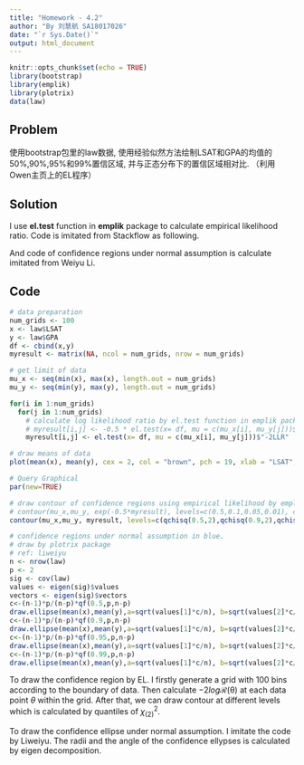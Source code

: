 ```yaml
---
title: "Homework - 4.2"
author: "By 刘慧航 SA18017026"
date: "`r Sys.Date()`"
output: html_document
---
```


```r
knitr::opts_chunk$set(echo = TRUE)
library(bootstrap)
library(emplik)
library(plotrix)
data(law)
```

## Problem

使用bootstrap包里的law数据, 使用经验似然方法绘制LSAT和GPA的均值的50%,90%,95%和99%置信区域, 并与正态分布下的置信区域相对比. （利用Owen主页上的EL程序）

## Solution

I use **el.test** function in  **emplik** package to calculate empirical likelihood ratio. Code is imitated from Stackflow as following.

And code of confidence regions under normal assumption is calculate imitated from Weiyu Li.

## Code 

```r
# data preparation
num_grids <- 100
x <- law$LSAT
y <- law$GPA
df <- cbind(x,y)
myresult <- matrix(NA, ncol = num_grids, nrow = num_grids)

# get limit of data
mu_x <- seq(min(x), max(x), length.out = num_grids)
mu_y <- seq(min(y), max(y), length.out = num_grids)

for(i in 1:num_grids)
  for(j in 1:num_grids) 
    # calculate log likelihood ratio by el.test function in emplik package
    # myresult[i,j] <- -0.5 * el.test(x= df, mu = c(mu_x[i], mu_y[j]))$"-2LLR"
    myresult[i,j] <- el.test(x= df, mu = c(mu_x[i], mu_y[j]))$"-2LLR"

# draw means of data
plot(mean(x), mean(y), cex = 2, col = "brown", pch = 19, xlab = "LSAT", ylab = "GPA", main = "Empirical Likelihood Contours", xlim=c(560,640), ylim=c(2.8,3.4))

# Query Graphical
par(new=TRUE)   

# draw contour of confidence regions using empirical likelihood by emplik package, in red
# contour(mu_x,mu_y, exp(-0.5*myresult), levels=c(0.5,0.1,0.05,0.01), col="black", add=TRUE)
contour(mu_x,mu_y, myresult, levels=c(qchisq(0.5,2),qchisq(0.9,2),qchisq(0.95,2),qchisq(0.99,2)), col="red", add=TRUE)

# confidence regions under normal assumption in blue.
# draw by plotrix package
# ref: liweiyu
n <- nrow(law)
p <- 2
sig <- cov(law)
values <- eigen(sig)$values
vectors <- eigen(sig)$vectors
c<-(n-1)*p/(n-p)*qf(0.5,p,n-p)
draw.ellipse(mean(x),mean(y),a=sqrt(values[1]*c/n), b=sqrt(values[2]*c/n),angle=atan(vectors[2]/vectors[1]),deg=FALSE,border='blue')
c<-(n-1)*p/(n-p)*qf(0.9,p,n-p)
draw.ellipse(mean(x),mean(y),a=sqrt(values[1]*c/n), b=sqrt(values[2]*c/n),angle=atan(vectors[2]/vectors[1]),deg=FALSE,border='blue')
c<-(n-1)*p/(n-p)*qf(0.95,p,n-p)
draw.ellipse(mean(x),mean(y),a=sqrt(values[1]*c/n), b=sqrt(values[2]*c/n),angle=atan(vectors[2]/vectors[1]),deg=FALSE,border='blue')
c<-(n-1)*p/(n-p)*qf(0.99,p,n-p)
draw.ellipse(mean(x),mean(y),a=sqrt(values[1]*c/n), b=sqrt(values[2]*c/n),angle=atan(vectors[2]/vectors[1]),deg=FALSE,border='blue')
```

To draw the confidence region by EL. 
I firstly generate a grid with 100 bins according to the boundary of data. 
Then calculate $-2 log\mathcal{R(\theta)}$ at each data point $\theta$ within the grid.
After that, we can draw contour at different levels which is calculated by quantiles of $\chi^2_{(2)}$.

To draw the confidence ellipse under normal assumption. 
I imitate the code by Liweiyu. The radii and the angle of the confidence ellypses is calculated by eigen decomposition.
